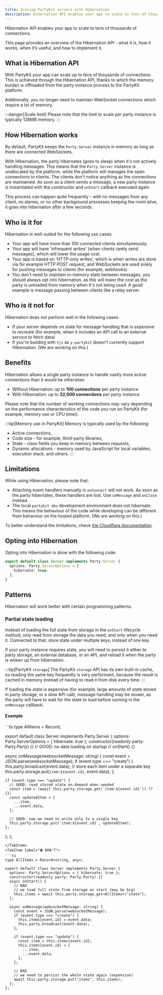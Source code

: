 ```yaml
---
title: Scaling PartyKit servers with Hibernation
description: Hibernation API enables your app to scale to tens of thousands of connections.
---
```



Hibernation API enables your app to scale to tens of thousands of connections.

This page provides an overview of the Hibernation API - what it is, how it works, when it’s useful, and how to implement it.

## What is Hibernation API

With PartyKit your app can scale up to tens of thousands of connections. This is achieved through the Hibernation API, thanks to which the memory burden is offloaded from the party instance process to the PartyKit platform.

Additionally, you no longer need to maintain WebSocket connections which require a lot of memory.

:::danger[Scale limit]
Please note that the limit to scale per party instance is typically 128MB memory.
:::

## How Hibernation works

By default, PartyKit keeps the `Party.Server` instance in memory as long as there are connected WebSockets.

With Hibernation, the party hibernates (goes to sleep) when it's not actively handling messages. This means that the `Party.Server` instance is unallocated by the platform, while the platform still manages the open connections to clients. The clients don't notice anything as the connections are maintained. As soon as a client sends a message, a new party instance is instantiated with the constructor and `onStart` callback executed again.

This process can happen quite frequently - with no messages from any client, no alarms, or no other background processes keeping the room alive, it goes into hibernation after a few seconds.

## Who is it for

Hibernation is well-suited for the following use cases:

- Your app will have more than 100 connected clients simultaneously.
- Your app will have 'infrequent writes' (when clients rarely send messages), which will lower the usage cost.
- Your app is based on 'HTTP-only writes', which is when writes are done via for example HTTP POST request, and WebSockets are used solely for pushing messages to clients (for example, webhooks).
- You don't need to maintain in-memory state between messages, you should always opt into hibernation, as this will lower the cost as the party is unloaded from memory when it's not being used. A good example is message passing between clients like a relay server.

## Who is it not for

Hibernation does not perform well in the following cases:

- If your server depends on state for message handling that is expensive to recreate (for example, when it includes an API call to an external service to fetch data)
- If you're building with `Yjs` as `y-partykit` doesn't currently support Hibernation. (We are working on this.)

## Benefits

Hibernation allows a single party instance to handle vastly more active connections than it would be otherwise:

- Without Hibernation: up to **100 connections** per party instance 
- With Hibernation: up to **32,000 connections** per party instance

Please note that the number of working connections may vary depending on the performance characteristics of the code you run on PartyKit (for example, memory use or CPU time)).

:::tip[Memory use in PartyKit]
Memory is typically used by the following:

- Active connections,
- Code size - for example, third-party libraries,
- State - class fields you keep in memory between requests,
- Dynamic allocations - memory used by JavaScript for local variables, execution stack, and others.
:::

## Limitations

While using Hibernation, please note that:

- Attaching event handlers manually in `onConnect` will not work. As soon as the party hibernates, these handlers are lost. Use `onMessage` and `onClose` instead.
- The local `partykit dev` development environment does not hibernate. This means the behaviour of the code while developing can be different from behaviour on the hosted platform. (We are working on this.)

To better understand the limitations, check [the Cloudflare documentation](https://developers.cloudflare.com/durable-objects/platform/limits/).

## Opting into Hibernation

Opting into Hibernation is done with the following code:

```ts
export default class Server implements Party.Server {
  options: Party.ServerOptions = {
    hibernate: true,
  };
}
```

## Patterns

Hibernation will work better with certain programming patterns.

### Partial state loading

Instead of loading the full state from storage in the `onStart` lifecycle method, only read from storage the data you need, and only when you need it. Connected to that, store state under multiple keys, instead of one key.

If your party instance requires state, you will need to persist it either to party storage, an external database, or an API, and reload it when the party is woken up from hibernation.

:::tip[PartyKit `storage`]
The PartyKit `storage` API has its own built-in cache, so reading the same key frequently is very performant, because the result is cached in memory instead of having to read it from disk every time.
:::

If loading the state is expensive (for example, large amounts of state stored in party storage, or a slow API call), message handling may be slower, as the party will have to wait for the state to load before running in the `onMessage` callback.

#### Example

<Tabs>
	<TabItem label="✅ DO">
```ts
type AllItems = Record<string, any>;

export default class Server implements Party.Server {
  options: Party.ServerOptions = { hibernate: true };
  constructor(readonly party: Party.Party) {}
  // GOOD: no data loading on startup
  // onStart() {}

  async onMessage(websocketMessage: string) {
    const event = JSON.parse(websocketMessage);
    if (event.type === "create") {
      this.party.broadcast(event.data);
      // store each item under a separate key
      this.party.storage.put(`item:${event.id}`, event.data);
    };

    if (event.type === "update") {
      // GOOD: read stored state on-demand when needed
      const item = (await this.party.storage.get(`item:${event.id}`)) ?? {};
      const updatedItem = {
        ...item,
        ...event.data,
      };

      // GOOD: now we need to write only to a single key
      this.party.storage.put(`item:${event.id}`, updatedItem);
    };
  };
};
```
</TabItem>
<TabItem label="⛔️ DON'T">
```ts
type AllItems = Record<string, any>;

export default class Server implements Party.Server {
  options: Party.ServerOptions = { hibernate: true };
  constructor(readonly party: Party.Party) {}
  async onStart() {
    // BAD
    // we load full state from storage on start (may be big)
    this.items = await this.party.storage.get<AllItems>("state");
  };

  async onMessage(websocketMessage: string) {
    const event = JSON.parse(websocketMessage);
    if (event.type === "create") {
      this.items[event.id] = event.data;
      this.party.broadcast(event.data);
    };

    if (event.type === "update") {
      const item = this.items[event.id];
      this.items[event.id] = {
        ...item,
        ...event.data,
      };
    };

    // BAD
    // we need to persist the whole state again (expensive)
    await this.party.storage.put("items", this.items);
  };
};
```
  </TabItem>
</Tabs>
